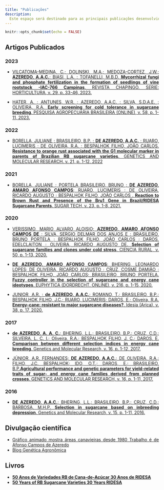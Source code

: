 ```yaml
---
title: "Publicações"
description: 
  Este espaço será destinado para as principais publicações desenvolvidas durante minha trajetoria acadêmica. 
---
```


```r
knitr::opts_chunk$set(echo = FALSE)
```

```{=html}
<style>
body {
text-align: justify}
</style>
```
## Artigos Publicados

### 2023

-   [VILCATOMA-MEDINA, C.; DOLINSKI, M.A.; MEDOZA-CORTEZ, J.W.; **AZEREDO, A.A.C.**; BIASI, L.A. ; TOFANELLI, M.B.D. **Mycorrhizal fungi and phosphate fertilization in the formation of seedlings of vine rootstock -IAC-766 Campinas**. REVISTA CHAPINGO. SERIE: HORTICULTURA, v. 29, p. 33-46, 2023.](https://revistas.chapingo.mx/horticultura/?section=articles&subsec=issues&numero=306&articulo=2810)

-   [HATER, A. ; ANTUNES, W.R. ; AZEREDO, A.A.C. ; SILVA, S.D.A.E. ; OLIVEIRA, R.A. **Early screening for cold tolerance in sugarcane breeding**. PESQUISA AGROPECUÁRIA BRASILEIRA (ONLINE), v. 58, p. 1-11, 2023.](hhttps://www.scielo.br/j/pab/a/dJywmbW3qnXszV8VhxLQcMh/?lang=en)

### 2022

-   [BORELLA, JULIANE ; BRASILEIRO, B.P. ; **DE AZEREDO, A.A.C.** ; RUARO, LUCIMERIS ; DE OLIVEIRA, R.A. ; BESPALHOK FILHO, JOÃO CARLOS. **Resistance to orange rust associated with the G1 molecular marker in parents of Brazilian RB sugarcane varieties**. GENETICS AND MOLECULAR RESEARCH. v. 21, p. 1-12, 2022](https://www.geneticsmr.com/articles/resistance-orange-rust-associated-g1-molecular-marker-parents-brazilian-rb-sugarcane)

### 2021

-   [BORELLA, JULIANE ; PORTELA BRASILEIRO, BRUNO ; **DE AZEREDO, AMARO AFONSO CAMPOS**; RUARO, LUCIMERIS ; DE OLIVEIRA, RICARDO AUGUSTO ; BESPALHOK FILHO, JOÃO CARLOS . **Reaction to Brown Rust and Presence of the Bru1 Gene in Brazil/RIDESA Sugarcane Parents**. SUGAR TECH, v. 23, p. 1-8, 2021.](https://link.springer.com/article/10.1007%2Fs12355-021-00992-6)

### 2020

-   [VERISSIMO, MARIO ALVARO ALOISIO; **AZEREDO, AMARO AFONSO CAMPOS DE** ; SILVA, SERGIO DELMAR DOS ANJOS E ; BRASILEIRO, BRUNO PORTELA ; BESPALHOK FILHO, JOÃO CARLOS ; DAROS, EDELCLAITON ; OLIVEIRA, RICARDO AUGUSTO DE. **Selection of sugarcane families and clones under cold stress**. CIENCIA RURAL, v. 50, p. 1-13, 2020.](https://www.scielo.br/j/cr/a/SBKPFCfh434FRFMYsn84Dtc/?lang=en)

-   [**DE AZEREDO, AMARO AFONSO CAMPOS**; BHERING, LEONARDO LOPES; DE OLIVEIRA, RICARDO AUGUSTO ; CRUZ, COSME DAMIÃO ; BESPALHOK FILHO, JOÃO CARLOS; BRASILEIRO, BRUNO PORTELA. **Fuzzy controller in the selection of sugarcane and energy cane ideotypes**. EUPHYTICA (DORDRECHT. ONLINE), v. 216, p. 1-15, 2020.](https://link.springer.com/article/10.1007%2Fs10681-020-02626-6)

-   [JUNIOR, A.R. ; **de AZEREDO, A.A.C.**; ROMANO, T.; BRASILEIRO, B.P.; BESPALHOK FILHO, J.C.; RUARO, LUCIMERIS; DAROS, E.; Oliveira, R.A. **Energy-cane: resistant to major sugarcane diseases?**. Idesia (Arica), v. 38, p. 17, 2020.](https://www.scielo.cl/pdf/idesia/v38n4/0718-3429-idesia-38-04-17.pdf)

### 2017

-   [**de AZEREDO, A. A. C.**; BHERING, L.L.; BRASILEIRO, B.P.; CRUZ, C.D.; SILVEIRA, L. C. I.; Oliveira, R.A.; BESPALHOK FILHO, J. C.; DAROS, E. **Comparison between different selection indices in energy cane breeding**. Genetics and Molecular Research, v. 16, p. 1-12, 2017.](http://www.funpecrp.com.br/gmr/year2017/vol16-1/pdf/gmr-16-01-gmr.16019535.pdf)

-   [JÚNIOR, A.R. FERNANDES; **DE AZEREDO, A.A.C.**; DE OLIVEIRA, R.A.; FILHO, J.C. BESPALHOK; IDO, O.T.; DAROS, E.; BRASILEIRO, B.P.**Agricultural performance and genetic parameters for yield-related traits of sugar- and energy cane families derived from planned crosses**. GENETICS AND MOLECULAR RESEARCH, v. 16, p. 1-11, 2017.](http://www.funpecrp.com.br/gmr/year2017/vol16-3/pdf/gmr-16-03-gmr.16039773.pdf)

### 2016

-   [**DE AZEREDO, A.A.C.**; BHERING, L.L.; BRASILEIRO, B.P.; CRUZ, C.D.; BARBOSA, M.H.P. **Selection in sugarcane based on inbreeding depression**. Genetics and Molecular Research, v. 15, p. 1-11, 2016.](http://www.funpecrp.com.br/gmr/year2016/vol15-2/pdf/gmr7965.pdf)

## Divulgação científica

-  [Gráfico animado mostra áreas canavieiras desde 1980
Trabalho é de Afonso Campos de Azeredo](https://jornalcana.com.br/grafico-animado-mostra-areas-canavieiras-desde-1980)
-   [Blog Genética Agronômica](https://geneticaagronomica.blogspot.com/)

## Livros

-   [**50 Anos de Variedades RB de Cana-de-Açúcar 30 Anos de RIDESA**](https://www.ridesaufpr.com/_files/ugd/204f2b_8477bd948c7e4955a42e1f25d1ea49ac.pdf) 
-   [**50 Years of RB Sugarcane Varieties 30 Years RIDESA**](https://www.ridesaufpr.com/_files/ugd/204f2b_8477bd948c7e4955a42e1f25d1ea49ac.pdf)
